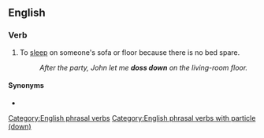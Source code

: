 ==English==

===Verb===
{{head|en|verb}}

# {{lb|en|British|slang}}To [[sleep]] on someone's sofa or floor because there is no bed spare.
#: ''After the party, John let me '''doss down''' on the living-room floor.''

====Synonyms====
* {{l|en|crash}}

[[Category:English phrasal verbs]]
[[Category:English phrasal verbs with particle (down)]]